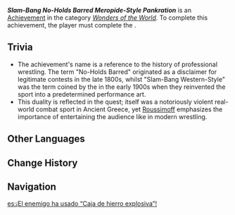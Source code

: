 {{Achievement Infobox
|id           = 81390
|order id     = 1374
|category     = Wonders of the World
|description  = Guide [[Poiret]] and [[Genevieve]] to victory in the recreational Pankration tournament.
|requirements = Complete [[Both Brains and Brawn]].
|primogems    = 5
|tracking     = 
|topic        = 
|type         = Quest
|quest        = 
|hidden       = 1
}}
'''''Slam-Bang No-Holds Barred Meropide-Style Pankration''''' is an [[Achievement]] in the category ''[[Wonders of the World]]''. To complete this achievement, the player must complete the {{Quest|Both Brains and Brawn}}.

==Trivia==
*The achievement's name is a reference to the history of professional wrestling. The term "No-Holds Barred" originated as a disclaimer for legitimate {{W|catch wrestling}} contests in the late 1800s, whilst "Slam-Bang Western-Style" was the term coined by the {{W|Gold Dust Trio}} in the early 1900s when they reinvented the sport into a predetermined performance art.
*This duality is reflected in the quest; {{W|Pankration}} itself was a notoriously violent real-world combat sport in Ancient Greece, yet [[Roussimoff]] emphasizes the importance of entertaining the audience like in modern wrestling.
==Other Languages==
{{Other Languages
|en      = Slam-Bang No-Holds Barred Meropide-Style Pankration
|zhs     = 冲击炸裂铁箱斗技
|zhs_rm  = 
|zht     = 衝擊炸裂鐵箱鬥技
|zht_rm  = 
|zh_tl   = 
|ja      = boom-clang Western-style wrestling
|ko      = 슬램 뱅 웨스턴 스타일 레슬링
|ko_rm   = 
|ko_tl   = 
|es      = ¡El enemigo ha usado “Caja de hierro explosiva”!
|es_tl   = The Enemy has Used "Explosive Box of Iron"!
|fr      = «&nbsp;Ils sont Spartacus !&nbsp;»
|fr_tl   = "They Are Spartacus!"
|fr_note = Wordplay with {{Fr|ils sont partout|they are everywhere}} and Spartacus.
|ru      = Взрывной стальной панкратион
|ru_tl   = 
|th      = แพนเครชั่นกล่องเหล็กระเบิด
|th_rm   = 
|th_tl   = 
|vi      = Xung Kích Nổ Tung Rương Sắt
|vi_tl   = 
|de      = Explosives Eisenkisten-Pankration
|de_tl   = Explosive Ironcrate Pankration
|id      = Pankration Tanpa Batasan A'la Meropide
|id_tl   = Unlimited Meropide Style Pankration
|pt      = Pancrácio do Baú de Ferro Explosivo
|pt_tl   = 
|tr      = Kuralsız Bam Güm Meropide Tarzı Pankrasyon
|tr_tl   = Ruleless Bang Slam Meropide Style Pankration
|it      = Pankration sbabam senza limiti alla Méropide
|it_tl   = 
}}

==Change History==
{{Change History|4.1}}

==Navigation==
{{Achievement Navbox}}

[[es:¡El enemigo ha usado “Caja de hierro explosiva”!]]